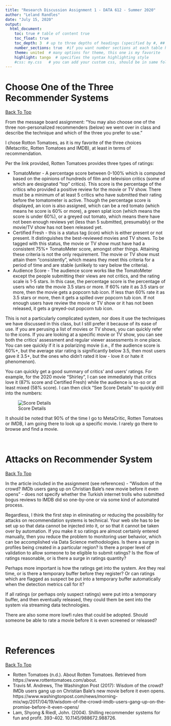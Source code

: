 ---
title: "Research Discussion Assignment 1 - DATA 612 - Summer 2020"
author: "Leland Randles"
date: "July 15, 2020"
output: 
  html_document:
    toc: true # table of content true
    toc_float: true
    toc_depth: 3  # up to three depths of headings (specified by #, ## and ###)
    number_sections: true  #if you want number sections at each table header
    theme: united  # many options for theme, this one is my favorite
    highlight: tango  # specifies the syntax highlighting style
    #css: my.css   # you can add your custom css, should be in same folder
---

# Choose One of the Three Recommender Systems 
<a href="#top"> Back To Top </a>  
  
From the message board assignment: "You may also choose one of the three non-personalized recommenders (below) we went over in class and describe the technique and which of the three you prefer to use."

I chose Rotton Tomatoes, as it is my favorite of the three choices (Metacritic, Rotten Tomatoes and IMDB), at least in terms of recommendation.  

Per the link provided, Rotten Tomatoes provides three types of ratings:

+ TomatoMeter - A percentage score between 0-100% which is computed based on the opinions of hundreds of film and television critics (some of which are designated "top" critics). This score is the percentage of the critics who provided a positive review for the movie or TV show. There must be a minimum of at least 5 critics who have submitted their rating before the tomatometer is active. Though the percentage score is displayed, an icon is also assigned, which can be a red tomato (which means he score is 60% or more), a green splat icon (which means the score is under 60%), or a 
greyed out tomato, which means there have not been enough reviews yet (less than 5 submitted, presumably) or the movie/TV show has not been released yet.  
+ Certified Fresh - this is a status tag (icon) which is either present or not present. It distinguishes the best-reviewed movies and TV shows. To be tagged with this status, the movie or TV show must have had a consistent 75%+ TomatoMeter score, amongst other things. Attaining these criteria is not the only requirement. The movie or TV show must attain them "consistently", which means they meet this criteria for a period of time and are stable (unlikely to vary below the criteria).
+ Audience Score - The audience score works like the TomatoMeter except the people submitting their views are not critics, and the rating scale is 1-5 stars. In this case, the percentage score is the percentage of users who rate the movie 3.5 stars or more. If 60% rate it as 3.5 stars or more, then the movie gets a popcorn tub icon. If less than 60% rate it as 3.5 stars or more, then it gets a spilled over popcorn tub icon. If not enough users have review the movie or TV show or it has not been released, it gets a greyed-out popcorn tub icon. 

This is not a particularly complicated system, nor does it use the techniques we have discussed in this class, but I still prefer it because of its ease of use. If you are perusing a list of movies or TV shows, you can quickly refer to the icons. If you are looking at a specific movie or TV show, you can see both the critics' assessment and regular viewer assessments in one place. You can see quickly if it is a polarizing movie (i.e., if the audience score is 60%+, but the average star rating is significantly below 3.5, then most users gave it 3.5+, but the ones who didn't rated it low - love it or hate it phenomenon).  

You can quickly get a good summary of critics' and users' ratings. For example, for the 2020 movie "Shirley", I can see immediately that critics love it (87% score and Certified Fresh) while the audience is so-so or at least mixed (58% score). I can then click "See Score Details" to quickly drill into the numbers:

![Score Details](C:/Users/Lelan/Desktop/data612/Research_Discussion_Assignments/RDA1.jpg)

It should be noted that 90% of the time I go to MetaCritic, Rotten Tomatoes or IMDB, I am going there to look up a specific movie. I rarely go there to browse and find a movie.  
  
<br>
  
# Attacks on Recommender System
<a href="#top"> Back To Top </a>  
  
In the article included in the assignment (see references) - "Wisdom of the crowd? IMDb users gang up on Christian Bale’s new movie before it even opens" - does not specify whether the Turkish internet trolls who submitted bogus reviews to IMDB did so one-by-one or via some kind of automated process.

Regardless, I think the first step in eliminating or reducing the possibility for attacks on recommendation systems is technical. Your web site has to be set up so that data cannot be injected into it, or so that it cannot be taken over by automation. If you make it so ratings are almost certainly entered manually, then you reduce the problem to monitoring user behavior, which can be accomplished via Data Science methodologies. Is there a surge in profiles being created in a particular region? Is there a proper level of validation to allow someone to be eligible to submit ratings? Is the flow of ratings reasonable, or is there a surge in ratings quantity? 

Perhaps more important is how the ratings get into the system. Are they real time, or is there a temporary buffer before they register? Or can ratings which are flagged as suspect be put into a temporary buffer automatically when the detection metrics call for it? 

If all ratings (or perhaps only suspect ratings) were put into a temporary buffer, and then eventually released, they could them be sent into the system via streaming data technologies. 

There are also some more lowfi rules that could be adopted. Should someone be able to rate a movie before it is even screened or released?  
  
<br>

# References
<a href="#top"> Back To Top </a>

* Rotten Tomatoes (n.d.). About Rotten Tomatoes. Retrieved from https://www.rottentomatoes.com/about.
* Travis M. Andrews, The Washington Post (2017): Wisdom of the crowd? IMDb users gang up on Christian Bale’s new movie before it even opens. https://www.washingtonpost.com/news/morning-mix/wp/2017/04/19/wisdom-of-the-crowd-imdb-users-gang-up-on-the-promise-before-it-even-opens/
* Lam, Shyong & Riedl, John. (2004). Shilling recommender systems for fun and profit. 393-402. 10.1145/988672.988726. 
